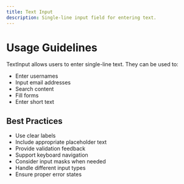 ```yaml
---
title: Text Input
description: Single-line input field for entering text.
---
```


# Usage Guidelines

TextInput allows users to enter single-line text. They can be used to:
- Enter usernames
- Input email addresses
- Search content
- Fill forms
- Enter short text

## Best Practices
- Use clear labels
- Include appropriate placeholder text
- Provide validation feedback
- Support keyboard navigation
- Consider input masks when needed
- Handle different input types
- Ensure proper error states 